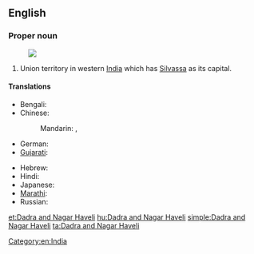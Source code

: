 ==English==
{{wikipedia}}

===Proper noun===
{{en-proper noun}}
[[Image:Dadra and Nagar Haveli in India (disputed hatched).svg|thumb|]]
# Union territory in western [[India]] which has [[Silvassa]] as its capital.

====Translations====
{{trans-top|Indian state territory}}
* Bengali: {{t|bn|দাদরা ও নগর হাভেলি|sc=Beng}}
* Chinese:
*: Mandarin: {{t|cmn|達德拉-納加爾哈維利|sc=Hani}},  {{t|cmn|达德拉-纳加尔哈维利|tr=Dádélā-Nàjiā'ěr-Hāwéilì|sc=Hani}}
* German: {{t|de|Dadra und Nagar Haveli}}
* [[Gujarati]]: {{t|gu|દાદરા અને નગર હવેલી|sc=Gujr}}
{{trans-mid}}
* Hebrew: {{t|he|דאדרה ונאגר הבלי}}
* Hindi: {{t|hi|दादर और नगर हवेली|tr=dādra aur nagar havēlī}}
* Japanese: {{t|ja|ダードラー及びナガル・ハヴェーリー|tr=Dādorā oyobi Nagaru-Havērī}}
* [[Marathi]]: {{t|mr|दादरा आणि नगर हवेली|sc=Deva}}
* Russian: {{t|ru|Дадра и Нагар-Хавели|tr=Dadra i Nagar-Xaveli}}
{{trans-bottom}}

[[Category:en:India]]

[[et:Dadra and Nagar Haveli]]
[[hu:Dadra and Nagar Haveli]]
[[simple:Dadra and Nagar Haveli]]
[[ta:Dadra and Nagar Haveli]]